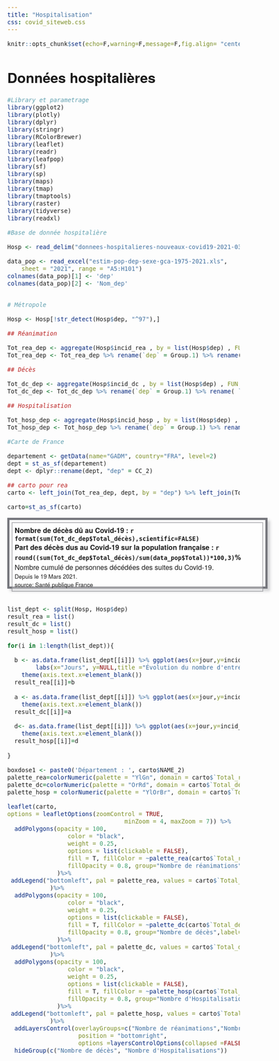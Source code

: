 ```yaml
---
title: "Hospitalisation"
css: covid_siteweb.css
---
```



```r
knitr::opts_chunk$set(echo=F,warning=F,message=F,fig.align= "center",fig.height= 5, fig.width= 8.5)
```

# Données hospitalières 
```r
#Library et parametrage
library(ggplot2)
library(plotly)
library(dplyr)
library(stringr)
library(RColorBrewer)
library(leaflet)
library(readr) 
library(leafpop)
library(sf)
library(sp)
library(maps)
library(tmap)
library(tmaptools)
library(raster)
library(tidyverse)
library(readxl)

```


```r
#Base de donnée hospitalière

Hosp <- read_delim("donnees-hospitalieres-nouveaux-covid19-2021-03-22-17h09.csv",";")

data_pop <- read_excel("estim-pop-dep-sexe-gca-1975-2021.xls", 
    sheet = "2021", range = "A5:H101")
colnames(data_pop)[1] <- 'dep'  
colnames(data_pop)[2] <- 'Nom_dep'  


# Métropole

Hosp <- Hosp[!str_detect(Hosp$dep, "^97"),]

## Réanimation

Tot_rea_dep <- aggregate(Hosp$incid_rea , by = list(Hosp$dep) , FUN = sum) 
Tot_rea_dep <- Tot_rea_dep %>% rename(`dep` = Group.1) %>% rename( `Total_rea` = x)

## Décès

Tot_dc_dep <- aggregate(Hosp$incid_dc , by = list(Hosp$dep) , FUN = sum) 
Tot_dc_dep <- Tot_dc_dep %>% rename(`dep` = Group.1) %>% rename( `Total_décès` = x)

## Hospitalisation

Tot_hosp_dep <- aggregate(Hosp$incid_hosp , by = list(Hosp$dep) , FUN = sum) 
Tot_hosp_dep <- Tot_hosp_dep %>% rename(`dep` = Group.1) %>% rename( `Total_Hosp` = x)

```

```r
#Carte de France

departement <- getData(name="GADM", country="FRA", level=2)
dept = st_as_sf(departement)
dept <- dplyr::rename(dept, "dep" = CC_2)

## carto pour rea
carto <- left_join(Tot_rea_dep, dept, by = "dep") %>% left_join(Tot_dc_dep , dept, by ="dep") %>% left_join(Tot_hosp_dep, dept , by = "dep") 

carto=st_as_sf(carto)

```


<style>
body {
  padding: 20px;
  font: 1em Helvetica Neue, Helvetica, Arial, sans-serif;
}

* {box-sizing: border-box;}

p {
  margin: 0 0 1em 0;
}

.flex {
  display: flex;
  flex-wrap: wrap;
}

.container {
  width: 600px;
  height: 10.2em;
  border: 5px solid rgb(118,119,125);
  padding: 5px;
  box-shadow: 6px 6px 6px RGBa(118,119,125,0.3);
  justify-content: space-between;
  align-content: space-between;
}

.item {
  padding: 5px;
  background-color: rgba(255,255,255,.3);
  border: 2px solid rgba(118,119,125,.5);
}


</style>


<div class="container">
  <div class="item">
  <strong> Nombre de décès dû au Covid-19 : `r format(sum(Tot_dc_dep$Total_décès),scientific=FALSE)`</strong> 
  <br />
  <strong> Part des décès dus au Covid-19 sur la population française : `r round((sum(Tot_dc_dep$Total_décès)/sum(data_pop$Total))*100,3)`% </strong> 
  <br />
  Nombre cumulé de personnes décédées des suites du Covid-19.
  <br />
  <small> Depuis le 19 Mars 2021.</small>
  <br />
  <small> source: Santé publique France </small>
  </div>
</div><br />




```r

list_dept <- split(Hosp, Hosp$dep)
result_rea = list()
result_dc = list()
result_hosp = list()

for(i in 1:length(list_dept)){

  b <- as.data.frame(list_dept[[i]]) %>% ggplot(aes(x=jour,y=incid_rea))+ geom_line(aes(group = 1), color = "steelblue") + scale_fill_brewer(palette="Purples")+ theme_minimal() + theme(legend.position="none")+
        labs(x="Jours", y=NULL,title ="Évolution du nombre d'entrées en réanimation")+
    theme(axis.text.x=element_blank()) 
  result_rea[[i]]=b
  
  a <- as.data.frame(list_dept[[i]]) %>% ggplot(aes(x=jour,y=incid_dc))+ geom_line(aes(group = 1), color = "steelblue") + scale_fill_brewer(palette="Purples")+ theme_minimal() + theme(legend.position="none")+ labs(x="Jours", y=NULL,title ="Évolution du nombre de décès")+
    theme(axis.text.x=element_blank())
  result_dc[[i]]=a
  
  d<- as.data.frame(list_dept[[i]]) %>% ggplot(aes(x=jour,y=incid_hosp))+ geom_line(aes(group = 1), color = "steelblue") + scale_fill_brewer(palette="Purples")+ theme_minimal() + theme(legend.position="none")+ labs(x="Jours", y=NULL,title ="Évolution du nombre d'Hospitalisations")+
    theme(axis.text.x=element_blank())
  result_hosp[[i]]=d
  
}
```


```r
boxdose1 <- paste0('Département : ', carto$NAME_2)
palette_rea=colorNumeric(palette = "YlGn", domain = carto$`Total_rea`)
palette_dc=colorNumeric(palette = "OrRd", domain = carto$`Total_décès`)
palette_hosp = colorNumeric(palette = "YlOrBr", domain = carto$`Total_Hosp`)

```


```r

leaflet(carto, 
options = leafletOptions(zoomControl = TRUE,
                                 minZoom = 4, maxZoom = 7)) %>% 
  addPolygons(opacity = 100, 
                 color = "black", 
                 weight = 0.25,
                 options = list(clickable = FALSE), 
                 fill = T, fillColor = ~palette_rea(carto$`Total_rea`), 
                 fillOpacity = 0.8, group="Nombre de réanimations",label=boxdose1,popup = popupGraph(result_rea, width = 300, height = 200)
              )%>%
 addLegend("bottomleft", pal = palette_rea, values = carto$`Total_rea`,group="Nombre de réanimations", title = "Nombre total de Réanimations"
            )%>%
  addPolygons(opacity = 100, 
                 color = "black", 
                 weight = 0.25,
                 options = list(clickable = FALSE), 
                 fill = T, fillColor = ~palette_dc(carto$`Total_décès`), 
                 fillOpacity = 0.8, group="Nombre de décès",label=boxdose1,popup = popupGraph(result_dc, width = 300, height = 200)
              )%>%
 addLegend("bottomleft", pal = palette_dc, values = carto$`Total_décès`,group="Nombre de décès", title = "Nombre total de Décès"
            )%>%
  addPolygons(opacity = 100, 
                 color = "black", 
                 weight = 0.25,
                 options = list(clickable = FALSE), 
                 fill = T, fillColor = ~palette_hosp(carto$`Total_Hosp`), 
                 fillOpacity = 0.8, group="Nombre d'Hospitalisations",label=boxdose1,popup = popupGraph(result_hosp, width = 300, height = 200)
              )%>%
 addLegend("bottomleft", pal = palette_hosp, values = carto$`Total_Hosp`,group="Nombre d'Hospitalisations", title = "Nombre total d'Hospitalisations"
            )%>%
  addLayersControl(overlayGroups=c("Nombre de réanimations","Nombre de décès","Nombre d'Hospitalisations"),
                    position = "bottomright",
                    options =layersControlOptions(collapsed =FALSE))%>%
  hideGroup(c("Nombre de décès", "Nombre d'Hospitalisations"))

```

